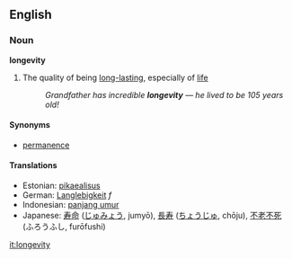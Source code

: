 ==English==
=== Noun ===
'''longevity'''
# The quality of being [[long-lasting]], especially of [[life]]
#: ''Grandfather has incredible '''longevity''' &mdash; he lived to be 105 years old!''

==== Synonyms ====
*[[permanence]]

==== Translations ====
*Estonian: [[pikaealisus]]
*German: [[Langlebigkeit]] ''f''
*Indonesian: [[panjang umur]]
*Japanese: [[寿命]] ([[じゅみょう]], jumyō), [[長寿]] ([[ちょうじゅ]], chōju), [[不老不死]] (ふろうふし, furōfushi)

[[it:longevity]]